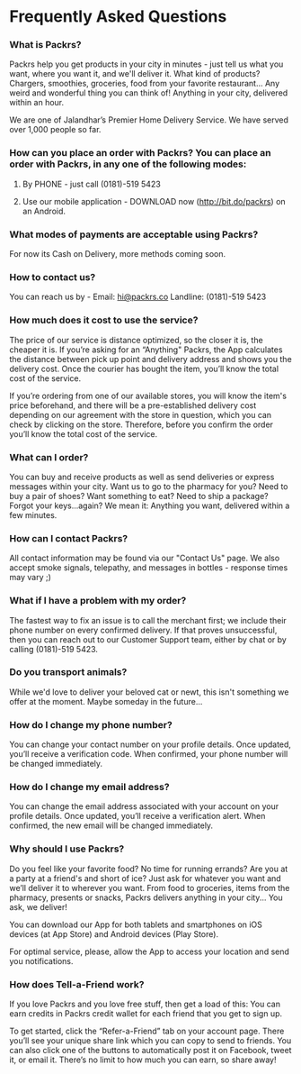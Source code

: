 
<Seo title="Frequently Asked Questions" />

# Frequently Asked Questions

### What is Packrs?

Packrs help you get products in your city in minutes - just tell us what you want, where you want it,
and we'll deliver it.
What kind of products? Chargers, smoothies, groceries, food from your favorite restaurant…
Any weird and wonderful thing you can think of! Anything in your city, delivered within an hour.

We are one of Jalandhar’s Premier Home Delivery Service. We have served over 1,000 people so far.

### How can you place an order with Packrs? You can place an order with Packrs, in any one of the following modes:

1. By PHONE - just call (0181)-519 5423

2. Use our mobile application - DOWNLOAD now (http://bit.do/packrs) on an Android.

### What modes of payments are acceptable using Packrs?

For now its Cash on Delivery, more methods coming soon.

### How to contact us?

You can reach us by -
Email: hi@packrs.co
Landline: (0181)-519 5423

### How much does it cost to use the service?

The price of our service is distance optimized, so the closer it is, the cheaper it is.
If you’re asking for an “Anything" Packrs, the App calculates the distance between pick up point and delivery address and shows you the delivery cost. Once the courier has bought the item, you’ll know the total cost of the service.

If you’re ordering from one of our available stores, you will know the item's price beforehand, and there will be a
pre-established delivery cost depending on our agreement with the store in question, which you can check by clicking on the store. Therefore, before you confirm the order you’ll know the total cost of the service.

### What can I order?

You can buy and receive products as well as send deliveries or express messages within your city. Want us to go to the pharmacy for you? Need to buy a pair of shoes? Want something to eat? Need to ship a package? Forgot your keys...again?
We mean it: Anything you want, delivered within a few minutes.

### How can I contact Packrs?

All contact information may be found via our "Contact Us" page. We also accept smoke signals, telepathy, and messages
in bottles - response times may vary ;)

### What if I have a problem with my order?

The fastest way to fix an issue is to call the merchant first; we include their phone number on every confirmed delivery. If that proves unsuccessful, then you can reach out to our Customer Support team, either by chat or by calling (0181)-519 5423.

### Do you transport animals?

While we'd love to deliver your beloved cat or newt, this isn't something we offer at the moment. Maybe someday in
the future...

### How do I change my phone number?

You can change your contact number on your profile details. Once updated, you’ll receive a verification code. When
confirmed, your phone number will be changed immediately.

### How do I change my email address?

You can change the email address associated with your account on your profile details. Once updated, you’ll receive a
verification alert. When confirmed, the new email will be changed immediately.

### Why should I use Packrs?

Do you feel like your favorite food? No time for running errands? Are you at a party at a friend's and short of ice?
Just ask for whatever you want and we’ll deliver it to wherever you want. From food to groceries, items from the pharmacy, presents or snacks, Packrs delivers anything in your city... You ask, we deliver!

You can download our App for both tablets and smartphones on iOS devices (at App Store) and Android devices (Play
Store).

For optimal service, please, allow the App to access your location and send you notifications.

### How does Tell-a-Friend work?

If you love Packrs and you love free stuff, then get a load of this: You can earn credits in Packrs credit wallet for
each friend that you get to sign up.

To get started, click the “Refer-a-Friend” tab on your account page. There you’ll see your unique share link which you can copy to send to friends. You can also click one of the buttons to automatically post it on Facebook, tweet it, or email it. There’s no limit to how much you can earn, so share away!

